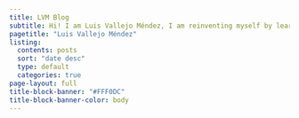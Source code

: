 ```yaml
---
title: LVM Blog
subtitle: Hi! I am Luis Vallejo Méndez, I am reinventing myself by learning about Data Science, Machine Learning & Cloud.
pagetitle: "Luis Vallejo Méndez"
listing:
  contents: posts
  sort: "date desc"
  type: default
  categories: true
page-layout: full
title-block-banner: "#FFF0DC"
title-block-banner-color: body
---
```


